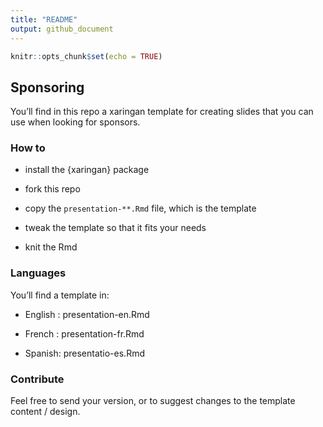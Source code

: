 ```yaml
---
title: "README"
output: github_document
---
```


```r
knitr::opts_chunk$set(echo = TRUE)
```

## Sponsoring

You'll find in this repo a xaringan template for creating slides that you can use when looking for sponsors.

### How to 

+ install the {xaringan} package 

+ fork this repo 

+ copy the `presentation-**.Rmd` file, which is the template

+ tweak the template so that it fits your needs

+ knit the Rmd 


### Languages

You'll find a template in: 

+ English : presentation-en.Rmd

+ French : presentation-fr.Rmd

+ Spanish: presentatio-es.Rmd

### Contribute

Feel free to send your version, or to suggest changes to the template content / design.